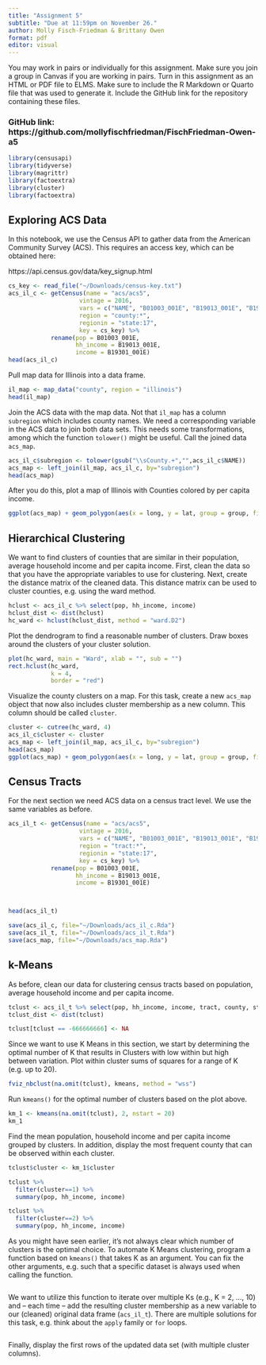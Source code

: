 ```yaml
---
title: "Assignment 5"
subtitle: "Due at 11:59pm on November 26."
author: Molly Fisch-Friedman & Brittany Owen
format: pdf
editor: visual
---
```


You may work in pairs or individually for this assignment. Make sure you join a group in Canvas if you are working in pairs. Turn in this assignment as an HTML or PDF file to ELMS. Make sure to include the R Markdown or Quarto file that was used to generate it. Include the GitHub link for the repository containing these files.

### GitHub link: https://github.com/mollyfischfriedman/FischFriedman-Owen-a5

```r
library(censusapi)
library(tidyverse)
library(magrittr)
library(factoextra)
library(cluster)
library(factoextra)
```

## Exploring ACS Data

In this notebook, we use the Census API to gather data from the American Community Survey (ACS). This requires an access key, which can be obtained here:

https://api.census.gov/data/key_signup.html

```r
cs_key <- read_file("~/Downloads/census-key.txt")
acs_il_c <- getCensus(name = "acs/acs5",
                    vintage = 2016,
                    vars = c("NAME", "B01003_001E", "B19013_001E", "B19301_001E"),
                    region = "county:*",
                    regionin = "state:17",
                    key = cs_key) %>%
            rename(pop = B01003_001E,
                   hh_income = B19013_001E,
                   income = B19301_001E)
head(acs_il_c)
```

Pull map data for Illinois into a data frame.

```r
il_map <- map_data("county", region = "illinois")
head(il_map)
```

Join the ACS data with the map data. Not that `il_map` has a column `subregion` which includes county names. We need a corresponding variable in the ACS data to join both data sets. This needs some transformations, among which the function `tolower()` might be useful. Call the joined data `acs_map`.

```r
acs_il_c$subregion <- tolower(gsub("\\sCounty.+","",acs_il_c$NAME))
acs_map <- left_join(il_map, acs_il_c, by="subregion")
head(acs_map)
```

After you do this, plot a map of Illinois with Counties colored by per capita income.

```r
ggplot(acs_map) + geom_polygon(aes(x = long, y = lat, group = group, fill = income))
```

## Hierarchical Clustering

We want to find clusters of counties that are similar in their population, average household income and per capita income. First, clean the data so that you have the appropriate variables to use for clustering. Next, create the distance matrix of the cleaned data. This distance matrix can be used to cluster counties, e.g. using the ward method.

```r
hclust <- acs_il_c %>% select(pop, hh_income, income)
hclust_dist <- dist(hclust)
hc_ward <- hclust(hclust_dist, method = "ward.D2")
```

Plot the dendrogram to find a reasonable number of clusters. Draw boxes around the clusters of your cluster solution.

```r
plot(hc_ward, main = "Ward", xlab = "", sub = "")
rect.hclust(hc_ward, 
            k = 4, 
            border = "red")
```

Visualize the county clusters on a map. For this task, create a new `acs_map` object that now also includes cluster membership as a new column. This column should be called `cluster`.

```r
cluster <- cutree(hc_ward, 4)
acs_il_c$cluster <- cluster
acs_map <- left_join(il_map, acs_il_c, by="subregion")
head(acs_map)
ggplot(acs_map) + geom_polygon(aes(x = long, y = lat, group = group, fill = cluster))
```

## Census Tracts

For the next section we need ACS data on a census tract level. We use the same variables as before.

```r
acs_il_t <- getCensus(name = "acs/acs5",
                    vintage = 2016,
                    vars = c("NAME", "B01003_001E", "B19013_001E", "B19301_001E"),
                    region = "tract:*",
                    regionin = "state:17",
                    key = cs_key) %>%
            rename(pop = B01003_001E,
                   hh_income = B19013_001E,
                   income = B19301_001E)



head(acs_il_t)

save(acs_il_c, file="~/Downloads/acs_il_c.Rda")
save(acs_il_t, file="~/Downloads/acs_il_t.Rda")
save(acs_map, file="~/Downloads/acs_map.Rda")
```

## k-Means

As before, clean our data for clustering census tracts based on population, average household income and per capita income.

```r
tclust <- acs_il_t %>% select(pop, hh_income, income, tract, county, state)
tclust_dist <- dist(tclust)

tclust[tclust == -666666666] <- NA
```

Since we want to use K Means in this section, we start by determining the optimal number of K that results in Clusters with low within but high between variation. Plot within cluster sums of squares for a range of K (e.g. up to 20).

```r
fviz_nbclust(na.omit(tclust), kmeans, method = "wss")

```

Run `kmeans()` for the optimal number of clusters based on the plot above.

```r
km_1 <- kmeans(na.omit(tclust), 2, nstart = 20)
km_1

```

Find the mean population, household income and per capita income grouped by clusters. In addition, display the most frequent county that can be observed within each cluster.

```r
tclust$cluster <- km_1$cluster

tclust %>%
  filter(cluster==1) %>%
  summary(pop, hh_income, income)

tclust %>%
  filter(cluster==2) %>%
  summary(pop, hh_income, income)


```

As you might have seen earlier, it's not always clear which number of clusters is the optimal choice. To automate K Means clustering, program a function based on `kmeans()` that takes K as an argument. You can fix the other arguments, e.g. such that a specific dataset is always used when calling the function.

```r


```

We want to utilize this function to iterate over multiple Ks (e.g., K = 2, ..., 10) and -- each time -- add the resulting cluster membership as a new variable to our (cleaned) original data frame (`acs_il_t`). There are multiple solutions for this task, e.g. think about the `apply` family or `for` loops.

```r

```

Finally, display the first rows of the updated data set (with multiple cluster columns).

```r

```
